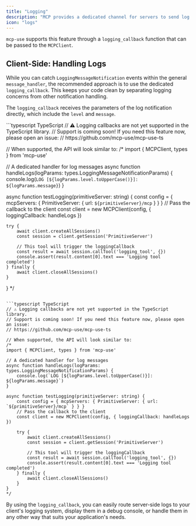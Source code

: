 ```yaml
---
title: "Logging"
description: "MCP provides a dedicated channel for servers to send log messages to the client, which is separate from the standard notification system. This allows for structured and level-specific logging without cluttering the main message stream."
icon: "logs"
---
```


`mcp-use` supports this feature through a `logging_callback` function that can be passed to the `MCPClient`.

## Client-Side: Handling Logs

While you can catch `LoggingMessageNotification` events within the general `message_handler`, the recommended approach is to use the dedicated `logging_callback`. This keeps your code clean by separating logging concerns from other notification handling.

The `logging_callback` receives the parameters of the log notification directly, which include the `level` and `message`.

<CodeGroup>
```typescript TypeScript
// ⚠️ Logging callbacks are not yet supported in the TypeScript library.
// Support is coming soon! If you need this feature now, please open an issue:
// https://github.com/mcp-use/mcp-use-ts

// When supported, the API will look similar to:
/*
import { MCPClient, types } from 'mcp-use'

// A dedicated handler for log messages
async function handleLogs(logParams: types.LoggingMessageNotificationParams) {
    console.log(`LOG [${logParams.level.toUpperCase()}]: ${logParams.message}`)
}

async function testLogging(primitiveServer: string) {
    const config = { mcpServers: { PrimitiveServer: { url: `${primitiveServer}/mcp` } } }
    // Pass the callback to the client
    const client = new MCPClient(config, { loggingCallback: handleLogs })

    try {
        await client.createAllSessions()
        const session = client.getSession('PrimitiveServer')

        // This tool will trigger the loggingCallback
        const result = await session.callTool('logging_tool', {})
        console.assert(result.content[0].text === 'Logging tool completed')
    } finally {
        await client.closeAllSessions()
    }
}
*/
```

```typescript TypeScript
// ⚠️ Logging callbacks are not yet supported in the TypeScript library.
// Support is coming soon! If you need this feature now, please open an issue:
// https://github.com/mcp-use/mcp-use-ts

// When supported, the API will look similar to:
/*
import { MCPClient, types } from 'mcp-use'

// A dedicated handler for log messages
async function handleLogs(logParams: types.LoggingMessageNotificationParams) {
    console.log(`LOG [${logParams.level.toUpperCase()}]: ${logParams.message}`)
}

async function testLogging(primitiveServer: string) {
    const config = { mcpServers: { PrimitiveServer: { url: `${primitiveServer}/mcp` } } }
    // Pass the callback to the client
    const client = new MCPClient(config, { loggingCallback: handleLogs })

    try {
        await client.createAllSessions()
        const session = client.getSession('PrimitiveServer')

        // This tool will trigger the loggingCallback
        const result = await session.callTool('logging_tool', {})
        console.assert(result.content[0].text === 'Logging tool completed')
    } finally {
        await client.closeAllSessions()
    }
}
*/
```
</CodeGroup>

By using the `logging_callback`, you can easily route server-side logs to your client's logging system, display them in a debug console, or handle them in any other way that suits your application's needs.
